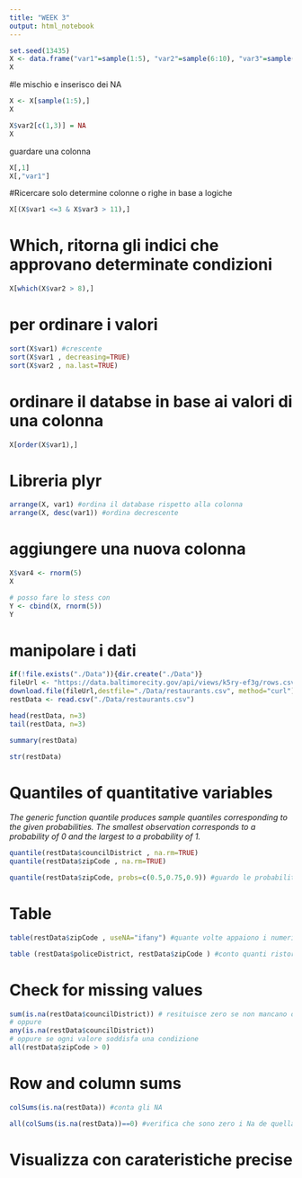 ```yaml
---
title: "WEEK 3"
output: html_notebook
---
```




```r
set.seed(13435)
X <- data.frame("var1"=sample(1:5), "var2"=sample(6:10), "var3"=sample(11:15))
X
```
#le mischio e inserisco dei NA
```r
X <- X[sample(1:5),]
X

```
```r
X$var2[c(1,3)] = NA
X
```
guardare una colonna 
```r
X[,1]
X[,"var1"]
```
#Ricercare solo determine colonne o righe in base a logiche
```r
X[(X$var1 <=3 & X$var3 > 11),]
```
# Which, ritorna gli indici che approvano determinate condizioni
```r
X[which(X$var2 > 8),]
```
# per ordinare i valori
```r
sort(X$var1) #crescente
sort(X$var1 , decreasing=TRUE)
sort(X$var2 , na.last=TRUE)

```
# ordinare il databse in base ai valori di una colonna
```r
X[order(X$var1),]
```
# Libreria plyr

```r
arrange(X, var1) #ordina il database rispetto alla colonna
arrange(X, desc(var1)) #ordina decrescente
```
# aggiungere una nuova colonna
```r
X$var4 <- rnorm(5)
X
```
```r
# posso fare lo stess con 
Y <- cbind(X, rnorm(5))
Y
```

# manipolare i dati 
```r
if(!file.exists("./Data")){dir.create("./Data")}
fileUrl <- "https://data.baltimorecity.gov/api/views/k5ry-ef3g/rows.csv?accessType=DOWNLOAD"
download.file(fileUrl,destfile="./Data/restaurants.csv", method="curl")
restData <- read.csv("./Data/restaurants.csv")
```
```r
head(restData, n=3)
tail(restData, n=3)
```

```r
summary(restData)
```
```r
str(restData)
```
# Quantiles of quantitative variables
_The generic function quantile produces sample quantiles corresponding to the given probabilities. The smallest observation corresponds to a probability of 0 and the largest to a probability of 1._
```r
quantile(restData$councilDistrict , na.rm=TRUE)
quantile(restData$zipCode , na.rm=TRUE)
```
```r
quantile(restData$zipCode, probs=c(0.5,0.75,0.9)) #guardo le probabilità che mi interessano
```
# Table
```r
table(restData$zipCode , useNA="ifany") #quante volte appaiono i numeri nella tabella, aggiungo una colonna se ci sono NA per contarli
```
```r
table (restData$policeDistrict, restData$zipCode ) #conto quanti ristoranti ci sono in un distretto di polizia in un detetminato zipcode
```
# Check for missing values
```r
sum(is.na(restData$councilDistrict)) # resituisce zero se non mancano dati
# oppure
any(is.na(restData$councilDistrict))
# oppure se ogni valore soddisfa una condizione
all(restData$zipCode > 0)
```
# Row and column sums
```r
colSums(is.na(restData)) #conta gli NA
```
 
```r
all(colSums(is.na(restData))==0) #verifica che sono zero i Na de quella colonna
```
# Visualizza con carateristiche precise

